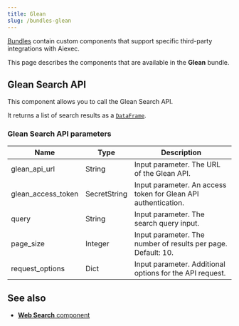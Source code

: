```yaml
---
title: Glean
slug: /bundles-glean
---
```



[Bundles](/components-bundle-components) contain custom components that support specific third-party integrations with Aiexec.

This page describes the components that are available in the **Glean** bundle.

## Glean Search API

This component allows you to call the Glean Search API.

It returns a list of search results as a [`DataFrame`](/data-types#dataframe).

### Glean Search API parameters

<PartialParams />

| Name | Type | Description |
|------|------|-------------|
| glean_api_url | String | Input parameter. The URL of the Glean API. |
| glean_access_token | SecretString | Input parameter. An access token for Glean API authentication. |
| query | String | Input parameter. The search query input. |
| page_size | Integer | Input parameter. The number of results per page. Default: 10. |
| request_options | Dict | Input parameter. Additional options for the API request. |

## See also

* [**Web Search** component](/components-data#web-search)